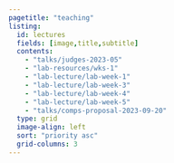 ```yaml
---
pagetitle: "teaching"
listing:
  id: lectures
  fields: [image,title,subtitle]
  contents: 
    - "talks/judges-2023-05"
    - "lab-resources/wks-1"
    - "lab-lecture/lab-week-1"
    - "lab-lecture/lab-week-3"
    - "lab-lecture/lab-week-4"
    - "lab-lecture/lab-week-5"
    - "talks/comps-proposal-2023-09-20"
  type: grid
  image-align: left
  sort: "priority asc"
  grid-columns: 3
---
```


::: {#lectures}
:::

